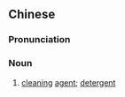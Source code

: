 ==Chinese==
{{zh-forms|s=洗涤剂|type=21}}

===Pronunciation===
{{zh-pron
|m=xǐdíjì
|cat=n
}}

===Noun===
{{zh-noun}}

# [[cleaning]] [[agent]]; [[detergent]]